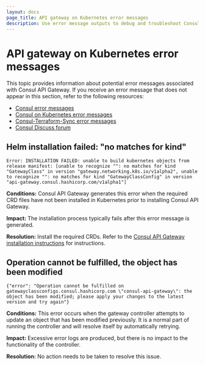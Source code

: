 ```yaml
---
layout: docs
page_title: API gateway on Kubernetes error messages
description: Use error message outputs to debug and troubleshoot Consul API gateways on Kubernetes. 
---
```


# API gateway on Kubernetes error messages 

This topic provides information about potential error messages associated with Consul API Gateway. If you receive an error message that does not appear in this section, refer to the following resources:

- [Consul error messages](/consul/docs/error-messages/consul)
- [Consul on Kubernetes error messages](/consul/docs/error-messages/k8s)
- [Consul-Terraform-Sync error messages](/consul/docs/error-messages/cts)
- [Consul Discuss forum](https://discuss.hashicorp.com/)

<!--

Each common error should have its own section on this page. Each section
should start with a heading line that is a short description of the error or
the text of the error.

Two examples:
    ## Failed opening file during installation
    ## Message: "Can't connect to repository" when running Helm chart

******** Template for new Error Messages ********
 Copy and paste the following 13 lines when adding a new error message to this page.

## Title for this error

```
Replace with text of example error message
```
**Conditions:**
REPLACE THIS with description of when and why the error is typically seen

**Impact:**
REPLACE THIS with description of most likely impact of the event that caused this error to occur

**Resolution:**
REPLACE THIS with the actions the user should take to try to correct the situation

-->

## Helm installation failed: "no matches for kind"

<CodeBlockConfig hideClipboard>

```log
Error: INSTALLATION FAILED: unable to build kubernetes objects from release manifest: [unable to recognize "": no matches for kind "GatewayClass" in version "gateway.networking.k8s.io/v1alpha2", unable to recognize "": no matches for kind "GatewayClassConfig" in version "api-gateway.consul.hashicorp.com/v1alpha1"]
```

</CodeBlockConfig>

**Conditions:**
Consul API Gateway generates this error when the required CRD files have not been installed in Kubernetes prior to installing Consul API Gateway.

**Impact:**
The installation process typically fails after this error message is generated.

**Resolution:**
Install the required CRDs. Refer to the [Consul API Gateway installation instructions](/consul/docs/connect/gateways/api-gateway/deploy/install-k8s) for instructions.

## Operation cannot be fulfilled, the object has been modified

<CodeBlockConfig hideClipboard>

```log
{"error": "Operation cannot be fulfilled on gatewayclassconfigs.consul.hashicorp.com \"consul-api-gateway\": the object has been modified; please apply your changes to the latest version and try again"}
```

</CodeBlockConfig>

**Conditions:**
This error occurs when the gateway controller attempts to update an object that has been modified previously. It is a normal part of running the controller and will resolve itself by automatically retrying.

**Impact:**
Excessive error logs are produced, but there is no impact to the functionality of the controller.

**Resolution:**
No action needs to be taken to resolve this issue.